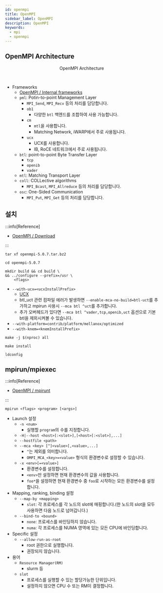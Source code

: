 ```yaml
---
id: openmpi
title: OpenMPI
sidebar_label: OpenMPI
description: OpenMPI
keywords:
  - mpi
  - openmpi
---
```



## OpenMPI Architecture

<center>
	<figure>
		<DrwaIOViewer src={useBaseUrl("img/lang/cpp/libraries/openmpi/mpi-architecture.drawio")} />
		<figcaption>OpenMPI Architecture</figcaption>
	</figure>
</center>

<br />

- Frameworks
  - [OpenMPI / Internal frameworks](https://docs.open-mpi.org/en/main/developers/frameworks.html)
  - `pml`: Potin-to-point Management Layer
    - `MPI_Send`, `MPI_Recv` 등의 처리를 담당합니다.
    - `ob1`
      - 다양한 `btl` 백엔드를 조합하여 사용 가능합니다.
    - `cm`
      - `mtl`을 사용합니다.
      - Matching Network, iWARP에서 주로 사용됩니다.
    - `ucx`
      - UCX를 사용합니다.
      - IB, RoCE 네트워크에서 주로 사용됩니다.
  - `btl`: point-to-point Byte Transfer Layer
    - `tcp`
    - `openib`
    - `vader`
  - `mtl`: Matching Transport Layer
  - `coll`: COLLective algorithms
    - `MPI_Bcast`, `MPI_Allreduce` 등의 처리를 담당합니다.
  - `osc`: One-Sided Communication
    - `MPI_Put`, `MPI_Get` 등의 처리를 담당합니다.

## 설치

:::info[Reference]

- [OpenMPI / Download](https://www-lb.open-mpi.org/software/ompi)

:::

```shell
tar xf openmpi-5.0.7.tar.bz2
```

```shell
cd openmpi-5.0.7
```

```shell
mkdir build && cd build \
&& ../configure --prefix=/usr \
    <flags>
```

- `--with-ucx=<ucxInstallPrefix>`
  - [UCX](/docs/lang/cpp/libraries/ucx/ucx.mdx)
  - btl_uct 관련 컴파일 에러가 발생하면 `--enable-mca-no-build=btl-uct`를 추가하고 mpirun 사용시 `--mca btl ^uct`를 추가합니다.
  - 추가 오버헤드가 있다면 `--mca btl ^vader,tcp,openib,uct` 옵션으로 기본 btl을 제외시켜볼 수 있습니다.
- `--with-platform=contrib/platform/mellanox/optimized`
- `--with-knem=<knemInstallPrefix>`

```shell
make -j $(nproc) all
```

```shell
make install
```

```shell
ldconfig
```

## mpirun/mpiexec

:::info[Reference]

- [OpenMPI / mpirunt](https://docs.open-mpi.org/en/main/man-openmpi/man1/mpirun.1.html)

:::

```shell
mpirun <flags> <program> [<args>]
```

- Launch 설정
  - `-n <num>`
    - 실행할 `program`의 수를 지정합니다.
  - `-H|--host <host>[:<slot>],[<host>[:<slot>],...]`
  - `--hostfile <path>`
  - `--mca <key> [^]<value>[,<value>,...]`
    - `^`는 제외를 의미합니다.
    - `OMPI_MCA_<key>=<value>` 형식의 환경변수로 설정할 수 있습니다.
  - `-x <env>[=<value>]`
    - 환경변수를 설정합니다.
    - `<env>`만 설정하면 현재 환경변수의 값을 사용합니다.
    - `foo*`을 설정하면 현재 환경변수 중 `foo`로 시작하는 모든 환경변수를 설정합니다.
- Mapping, ranking, binding 설정
  - `--map-by <mapping>`
    - `slot`: 각 프로세스를 각 노드의 slot에 매핑합니다.(한 노드의 slot을 모두 사용하면 다음 노드로 넘어갑니다.)
  - `--bind-to <bound>`
    - `none`: 프로세스를 바인딩하지 않습니다.
    - `numa`: 각 프로세스를 NUMA 영역에 있는 모든 CPU에 바인딩합니다.
- Specific 설정
  - `--allow-run-as-root`
    - root 권한으로 실행합니다.
    - 권장되지 않습니다.
- 용어
  - `Resource Manager(RM)`
    - slurm 등
  - `slot`
    - 프로세스를 실행할 수 있는 할당가능한 단위입니다.
    - 설정하지 않으면 CPU 수 또는 RM이 결정합니다.
